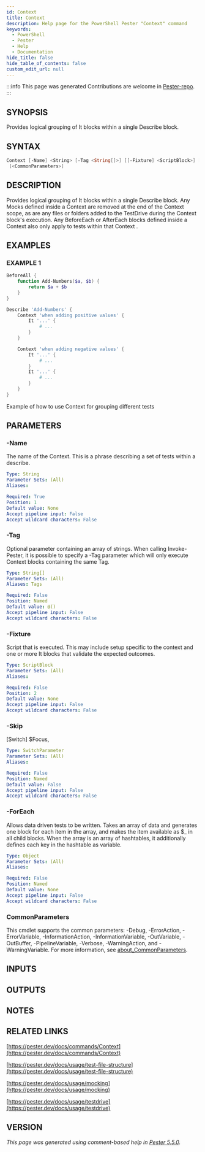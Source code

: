 ```yaml
---
id: Context
title: Context
description: Help page for the PowerShell Pester "Context" command
keywords:
  - PowerShell
  - Pester
  - Help
  - Documentation
hide_title: false
hide_table_of_contents: false
custom_edit_url: null
---
```


:::info This page was generated
Contributions are welcome in [Pester-repo](https://github.com/pester/pester).
:::

## SYNOPSIS

Provides logical grouping of It blocks within a single Describe block.

## SYNTAX

```powershell
Context [-Name] <String> [-Tag <String[]>] [[-Fixture] <ScriptBlock>] [-Skip] [-ForEach <Object>]
 [<CommonParameters>]
```

## DESCRIPTION

Provides logical grouping of It blocks within a single Describe block.
Any Mocks defined inside a Context are removed at the end of the Context scope,
as are any files or folders added to the TestDrive during the Context block's
execution.
Any BeforeEach or AfterEach blocks defined inside a Context also only
apply to tests within that Context .

## EXAMPLES

### EXAMPLE 1

```powershell
BeforeAll {
    function Add-Numbers($a, $b) {
        return $a + $b
    }
}

Describe 'Add-Numbers' {
    Context 'when adding positive values' {
        It '...' {
            # ...
        }
    }

    Context 'when adding negative values' {
        It '...' {
            # ...
        }
        It '...' {
            # ...
        }
    }
}
```

Example of how to use Context for grouping different tests

## PARAMETERS

### -Name

The name of the Context.
This is a phrase describing a set of tests within a describe.

```yaml
Type: String
Parameter Sets: (All)
Aliases:

Required: True
Position: 1
Default value: None
Accept pipeline input: False
Accept wildcard characters: False
```

### -Tag

Optional parameter containing an array of strings.
When calling Invoke-Pester,
it is possible to specify a -Tag parameter which will only execute Context blocks
containing the same Tag.

```yaml
Type: String[]
Parameter Sets: (All)
Aliases: Tags

Required: False
Position: Named
Default value: @()
Accept pipeline input: False
Accept wildcard characters: False
```

### -Fixture

Script that is executed.
This may include setup specific to the context
and one or more It blocks that validate the expected outcomes.

```yaml
Type: ScriptBlock
Parameter Sets: (All)
Aliases:

Required: False
Position: 2
Default value: None
Accept pipeline input: False
Accept wildcard characters: False
```

### -Skip

[Switch] $Focus,

```yaml
Type: SwitchParameter
Parameter Sets: (All)
Aliases:

Required: False
Position: Named
Default value: False
Accept pipeline input: False
Accept wildcard characters: False
```

### -ForEach

Allows data driven tests to be written.
Takes an array of data and generates one block for each item in the array, and makes the item
available as $_ in all child blocks.
When the array is an array of hashtables, it additionally
defines each key in the hashtable as variable.

```yaml
Type: Object
Parameter Sets: (All)
Aliases:

Required: False
Position: Named
Default value: None
Accept pipeline input: False
Accept wildcard characters: False
```

### CommonParameters

This cmdlet supports the common parameters: -Debug, -ErrorAction, -ErrorVariable, -InformationAction, -InformationVariable, -OutVariable, -OutBuffer, -PipelineVariable, -Verbose, -WarningAction, and -WarningVariable. For more information, see [about_CommonParameters](http://go.microsoft.com/fwlink/?LinkID=113216).

## INPUTS

## OUTPUTS

## NOTES

## RELATED LINKS

[https://pester.dev/docs/commands/Context](https://pester.dev/docs/commands/Context)

[https://pester.dev/docs/usage/test-file-structure](https://pester.dev/docs/usage/test-file-structure)

[https://pester.dev/docs/usage/mocking](https://pester.dev/docs/usage/mocking)

[https://pester.dev/docs/usage/testdrive](https://pester.dev/docs/usage/testdrive)

## VERSION

*This page was generated using comment-based help in [Pester 5.5.0](https://github.com/pester/pester).*
